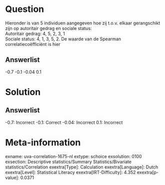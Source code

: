 Question
========

Hieronder is van 5 individuen aangegeven hoe zij t.o.v. elkaar
gerangschikt zijn op autoritair gedrag en sociale status:\
Autoritair gedrag: 4, 5, 2, 3, 1\
Sociale status: 4, 1, 3, 5, 2. De waarde van de Spearman
correlatiecoëfficiënt is hier

Answerlist
----------

-0.7
-0.1
-0.04
0.1

Solution
========

Answerlist
----------

-0.7: Incorrect
-0.1: Correct
-0.04: Incorrect
0.1: Incorrect

Meta-information
================
exname: uva-correlation-1675-nl
extype: schoice
exsolution: 0100
exsection: Descriptive statistics/Summary Statistics/Bivariate statistics/Correlation
exextra[Type]: Calculation
exextra[Language]: Dutch
exextra[Level]: Statistical Literacy
exextra[IRT-Difficulty]: 4.352
exextra[p-value]: 0.0371
